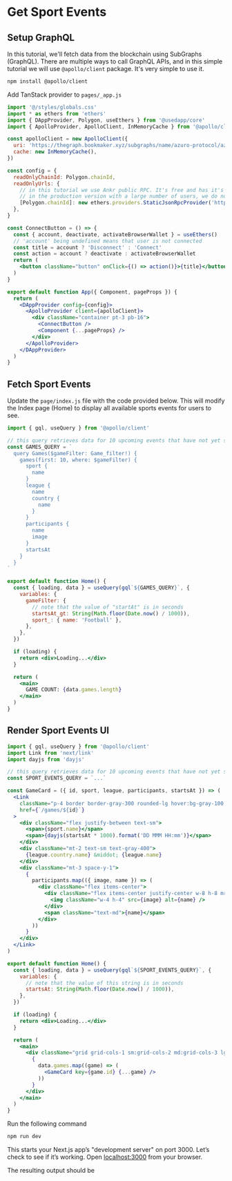 
# Get Sport Events

## Setup GraphQL

In this tutorial, we'll fetch data from the blockchain using SubGraphs (GraphQL). There are multiple ways to call GraphQL APIs,
and in this simple tutorial we will use `@apollo/client` package. It's very simple to use it.

```bash copy
npm install @apollo/client
```

Add TanStack provider to `pages/_app.js`

```jsx {4-9,33-38} copy
import '@/styles/globals.css'
import * as ethers from 'ethers'
import { DAppProvider, Polygon, useEthers } from '@usedapp/core'
import { ApolloProvider, ApolloClient, InMemoryCache } from '@apollo/client'

const apolloClient = new ApolloClient({
  uri: 'https://thegraph.bookmaker.xyz/subgraphs/name/azuro-protocol/azuro-api-polygon',
  cache: new InMemoryCache(),
})

const config = {
  readOnlyChainId: Polygon.chainId,
  readOnlyUrls: {
    // in this tutorial we use Ankr public RPC. It's free and has it's own limits
    // in the production version with a large number of users, we do not recommend using it
    [Polygon.chainId]: new ethers.providers.StaticJsonRpcProvider('https://rpc.ankr.com/polygon'),
  },
}

const ConnectButton = () => {
  const { account, deactivate, activateBrowserWallet } = useEthers()
  // 'account' being undefined means that user is not connected
  const title = account ? 'Disconnect' : 'Connect'
  const action = account ? deactivate : activateBrowserWallet
  return (
    <button className="button" onClick={() => action()}>{title}</button>
  )
}

export default function App({ Component, pageProps }) {
  return (
    <DAppProvider config={config}>
      <ApolloProvider client={apolloClient}>
        <div className="container pt-3 pb-16">
          <ConnectButton />
          <Component {...pageProps} />
        </div>
      </ApolloProvider>
    </DAppProvider>
  )
}
```

## Fetch Sport Events

Update the `page/index.js` file with the code provided below. This will modify the Index page (Home) to display all
available sports events for users to see.

```jsx copy filename="pages/index.js"
import { gql, useQuery } from '@apollo/client'

// this query retrieves data for 10 upcoming events that have not yet started
const GAMES_QUERY = `
  query Games($gameFilter: Game_filter!) {
    games(first: 10, where: $gameFilter) {
      sport {
        name
      }
      league {
        name
        country {
          name
        }
      }
      participants {
        name
        image
      }
      startsAt
    }
  }
`

export default function Home() {
  const { loading, data } = useQuery(gql`${GAMES_QUERY}`, {
    variables: {
      gameFilter: {
        // note that the value of "startAt" is in seconds
        startsAt_gt: String(Math.floor(Date.now() / 1000)),
        sport_: { name: 'Football' },
      },
    },
  })

  if (loading) {
    return <div>Loading...</div>
  }

  return (
    <main>
      GAME COUNT: {data.games.length}
    </main>
  )
}
```

## Render Sport Events UI

```jsx {2-3,8-33,48-56}
import { gql, useQuery } from '@apollo/client'
import Link from 'next/link'
import dayjs from 'dayjs'

// this query retrieves data for 10 upcoming events that have not yet started
const SPORT_EVENTS_QUERY = `...`

const GameCard = ({ id, sport, league, participants, startsAt }) => (
  <Link
    className="p-4 border border-gray-300 rounded-lg hover:bg-gray-100 transition"
    href={`/games/${id}`}
  >
    <div className="flex justify-between text-sm">
      <span>{sport.name}</span>
      <span>{dayjs(startsAt * 1000).format('DD MMM HH:mm')}</span>
    </div>
    <div className="mt-2 text-sm text-gray-400">
      {league.country.name} &middot; {league.name}
    </div>
    <div className="mt-3 space-y-1">
      {
        participants.map(({ image, name }) => (
          <div className="flex items-center">
            <div className="flex items-center justify-center w-8 h-8 mr-2 border border-gray-300 rounded-full">
              <img className="w-4 h-4" src={image} alt={name} />
            </div>
            <span className="text-md">{name}</span>
          </div>
        ))
      }
    </div>
  </Link>
)

export default function Home() {
  const { loading, data } = useQuery(gql`${SPORT_EVENTS_QUERY}`, {
    variables: {
      // note that the value of this string is in seconds
      startsAt: String(Math.floor(Date.now() / 1000)),
    },
  })

  if (loading) {
    return <div>Loading...</div>
  }

  return (
    <main>
      <div className="grid grid-cols-1 sm:grid-cols-2 md:grid-cols-3 lg:grid-cols-4 gap-2">
        {
          data.games.map((game) => (
            <GameCard key={game.id} {...game} />
          ))
        }
      </div>
    </main>
  )
}
```

Run the following command

```bash
npm run dev
```

This starts your Next.js app’s "development server" on port 3000. Let’s check to see if it’s working.
Open [localhost:3000](http://localhost:3000) from your browser.

The resulting output should be

<div className="mt-4 border border-gray-300 rounded-lg overflow-hidden">
  <Image className="w-full" src="/images/sport-events.png" width={2544} height={1248} alt="" />
</div>
